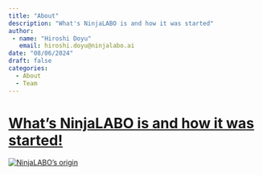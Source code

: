 ```yaml
---
title: "About"
description: "What's NinjaLABO is and how it was started"
author: 
 - name: "Hiroshi Doyu"
   email: hiroshi.doyu@ninjalabo.ai
date: "08/06/2024"
draft: false
categories:
  - About
  - Team
---
```


# [What's NinjaLABO is and how it was started!](https://www.helsinki.fi/en/networks/helsinki-incubators/news/incubator-blogs-nexus-team-origami-aims-democratize-ai-making-it-cloud-free)

[![NinjaLABO's origin](https://www.helsinki.fi/assets/drupal/styles/16_10_xl/s3/media-image/Origami-2.jpg.webp)](https://www.helsinki.fi/en/networks/helsinki-incubators/news/incubator-blogs-nexus-team-origami-aims-democratize-ai-making-it-cloud-free)


